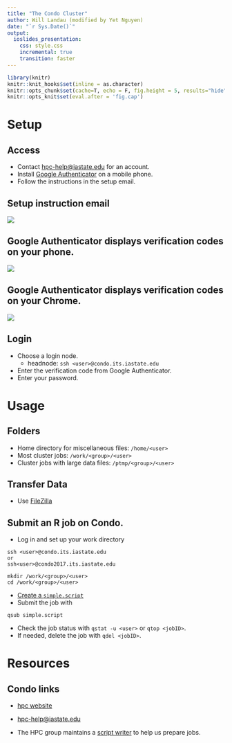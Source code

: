 ```yaml
---
title: "The Condo Cluster"
author: Will Landau (modified by Yet Nguyen)
date: "`r Sys.Date()`"
output: 
  ioslides_presentation:
    css: style.css
    incremental: true
    transition: faster
---
```


```r
library(knitr)
knitr::knit_hooks$set(inline = as.character)
knitr::opts_chunk$set(cache=T, echo = F, fig.height = 5, results="hide", message=F, warning = F)
knitr::opts_knit$set(eval.after = 'fig.cap')
```

# Setup

## Access

- Contact [hpc-help@iastate.edu](hpc-help@iastate.edu) for an account. 
- Install [Google Authenticator](http://hpcgroup.public.iastate.edu/HPC/Condo/IGA.html) on a mobile phone.
- Follow the instructions in the setup email.

## Setup instruction email

![](config.png)

## Google Authenticator displays verification codes on your phone.

![](auth.jpg)


## Google Authenticator displays verification codes on your Chrome.

![](GAuthAddon.png)

## Login

- Choose a login node.
    - headnode: `ssh <user>@condo.its.iastate.edu`
    
- Enter the verification code from Google Authenticator.
- Enter your password.


# Usage

## Folders

- Home directory for miscellaneous files: `/home/<user>`
- Most cluster jobs: `/work/<group>/<user>`
- Cluster jobs with large data files: `/ptmp/<group>/<user>`


## Transfer  Data 

- Use [FileZilla](https://www.hpc.iastate.edu/guides/file-transfers) 



## Submit an R job on Condo.  

- Log in and set up your work directory

```
ssh <user>@condo.its.iastate.edu
or
ssh<user>@condo2017.its.iastate.edu
```

```
mkdir /work/<group>/<user>
cd /work/<group>/<user>
```

- [Create a `simple.script`](https://www.hpc.iastate.edu/guides/classroom-hpc-cluster/slurm-job-script-generator)
- Submit the job with 

```
qsub simple.script
```

- Check the job status with `qstat -u <user>` or `qtop <jobID> `.
- If needed, delete the job with `qdel <jobID>`.

# Resources

## Condo links

- [hpc website](https://www.hpc.iastate.edu/)

- [hpc-help@iastate.edu](hpc-help@iastate.edu)

- The HPC group maintains a [script writer](https://www.hpc.iastate.edu/guides/classroom-hpc-cluster/slurm-job-script-generator)
to help us prepare jobs.




